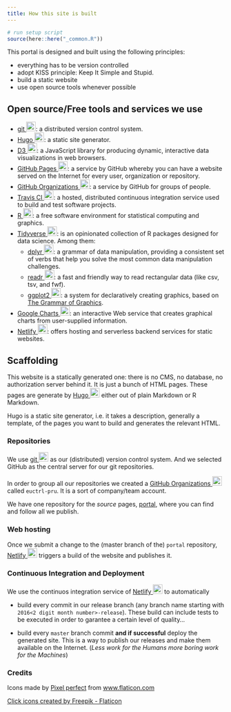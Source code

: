 ```yaml
---
title: How this site is built
---
```

```r
# run setup script
source(here::here("_common.R"))
```


This portal is designed and built using the following principles:

* everything has to be version controlled
* adopt KISS principle: Keep It Simple and Stupid.
* build a static website
* use open source tools whenever possible

## Open source/Free tools and services we use

* [git ![git](/images/git-logo.png){width="22" height="22"}][git]:
	a distributed version control system.
* [Hugo ![Hugo](/images/hugo-logo.png){width="22" height="22"}][hugo]:
	a static site generator.
* [D3 ![D3](/images/d3-logo.png){width="22" height="22"}](https://d3js.org/):
	a JavaScript library for producing dynamic, interactive data visualizations in web browsers.
* [GitHub Pages ![GitHub Pages](/images/Octocat.png){width="22" height="22"}](https://pages.github.com/):
	a service by GitHub whereby you can have a website served on the Internet for every user, organization or repository.
* [GitHub Organizations ![GitHub Organizations](/images/Octocat.png){width="22" height="22"}][ghorg]:
  a service by GitHub for groups of people.
* [Travis CI ![Travis CI](/images/travisci-logo.png){width="22" height="22"}](https://travis-ci.org/):
	a hosted, distributed continuous integration service used to build and test software projects.
* [R ![R Project for Statistical Computing](/images/R-logo.png){width="22" height="22"}](https://www.r-project.org/):
	a free software environment for statistical computing and graphics.
* [Tidyverse ![Tidyverse](/images/tidyverse-logo.png){width="22" height="22"}](https://www.tidyverse.org/):
	is an opinionated collection of R packages designed for data science.
	Among them:
    * [dplyr ![dplyr](/images/dplyr-logo.png){width="22" height="22"}](https://dplyr.tidyverse.org/):
	  	 a grammar of data manipulation, providing a consistent set of verbs that help you solve
		   the most common data manipulation challenges.
    * [readr ![readr](/images/readr-logo.png){width="22" height="22"}](https://readr.tidyverse.org/):
		   a fast and friendly way to read rectangular data (like csv, tsv, and fwf).
    * [ggplot2 ![ggplot2](/images/ggplot2-logo.png){width="22" height="22"}](https://ggplot2.tidyverse.org/):
		   a system for declaratively creating graphics, based on [The Grammar of Graphics](http://amzn.to/2ef1eWp).
* [Google Charts ![Google Charts](/images/google-developers-charts-logo.png){width="22" height="22"}](https://developers.google.com/chart/):
	an interactive Web service that creates graphical charts from user-supplied information.
* [Netlify ![Netlify](/images/netlify-logo.png){width="22" height="22"}](https://netlify.com/):
	offers hosting and serverless backend services for static websites.




## Scaffolding

This website is a statically generated one: there is no CMS, no database, no
authorization server behind it. It is just a bunch of HTML pages. These pages
are generate by [Hugo ![Hugo](/images/hugo-logo.png){width="22" height="22"}](https://gohugo.io/)
either out of plain Markdown or R Markdown.

Hugo is a static site generator, i.e. it takes a description, generally a
template, of the pages you want to build and generates the relevant HTML.


### Repositories

We use [git ![git](/images/git-logo.png){width="22" height="22"}](https://git-scm.com/)
as our (distributed) version control system.
And we selected GitHub as the central server for our git repositories.

In order to group all our repositories we created a
[GitHub Organizations ![GitHub Organizations](/images/Octocat.png){width="22" height="22"}][ghorg]
called `euctrl-pru`. It is a sort of company/team account.

We have one repository for the *source* pages, [portal](https://github.com/euctrl-pru/portal),
where you can find and follow all we publish.


### Web hosting

Once we submit a change to the (master branch of the) `portal` repository,
[Netlify ![Netlify](/images/netlify-logo.png){width="22" height="22"}](https://netlify.com/)
triggers a build of the website and publishes it.


### Continuous Integration and Deployment

We use the continuos integration service of
[Netlify ![Netlify](/images/netlify-logo.png){width="22" height="22"}](https://netlify.com/)
to automatically

* build every commit in our release branch (any branch name starting with
  `2016<2 digit month number>-release`). These build can include tests to be
  executed in order to garantee a certain level of quality...

* build every `master` branch commit **and if successful** deploy the generated site.
  This is a way to publish our releases and make them available on the Internet.
  (*Less work for the Humans more boring work for the Machines*)

### Credits
<div>Icons made by <a href="https://icon54.com/" title="Pixel perfect">Pixel perfect</a> from <a href="https://www.flaticon.com/" title="Flaticon">www.flaticon.com</a></div>
<a href="https://www.flaticon.com/free-icons/click" title="click icons">Click icons created by Freepik - Flaticon</a>

[git]: <https://git-scm.com/> "git"
[hugo]: <https://gohugo.io/> "Hugo"
[ghorg]: <https://github.com/blog/674-introducing-organizations> "GitHub Organizations blog post"
